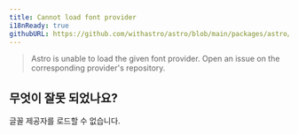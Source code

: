 ```yaml
---
title: Cannot load font provider
i18nReady: true
githubURL: https://github.com/withastro/astro/blob/main/packages/astro/src/core/errors/errors-data.ts
---
```


> Astro is unable to load the given font provider. Open an issue on the corresponding provider's repository.

## 무엇이 잘못 되었나요?
글꼴 제공자를 로드할 수 없습니다.
